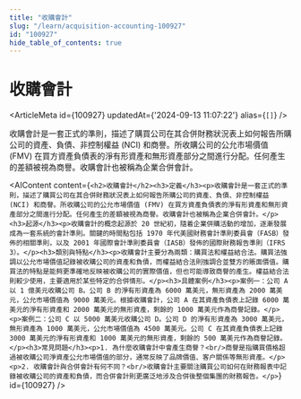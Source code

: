 ```yaml
---
title: "收購會計"
slug: "/learn/acquisition-accounting-100927"
id: "100927"
hide_table_of_contents: true
---
```



# 收購會計

<ArticleMeta id={100927} updatedAt={'2024-09-13 11:07:22'} alias={`[]`} />
<div className='border-solid border-b border-t-0 my-4 border-[var(--ifm-color-gray-300)]' />

收購會計是一套正式的準則，描述了購買公司在其合併財務狀況表上如何報告所購公司的資產、負債、非控制權益 (NCI) 和商譽。所收購公司的公允市場價值 (FMV) 在買方資產負債表的淨有形資產和無形資產部分之間進行分配。任何產生的差額被視為商譽。收購會計也被稱為企業合併會計。

<AIContent content={`<h2>收購會計</h2><h3>定義</h3><p>收購會計是一套正式的準則，描述了購買公司在其合併財務狀況表上如何報告所購公司的資產、負債、非控制權益 (NCI) 和商譽。所收購公司的公允市場價值 (FMV) 在買方資產負債表的淨有形資產和無形資產部分之間進行分配。任何產生的差額被視為商譽。收購會計也被稱為企業合併會計。</p><h3>起源</h3><p>收購會計的概念起源於 20 世紀初，隨着企業併購活動的增加，逐漸發展成為一套系統的會計準則。關鍵的時間點包括 1970 年代美國財務會計準則委員會（FASB）發佈的相關準則，以及 2001 年國際會計準則委員會（IASB）發佈的國際財務報告準則（IFRS 3）。</p><h3>類別與特點</h3><p>收購會計主要分為兩類：購買法和權益結合法。購買法強調以公允市場價值記錄被收購公司的資產和負債，而權益結合法則強調合並雙方的賬面價值。購買法的特點是能夠更準確地反映被收購公司的實際價值，但也可能導致商譽的產生。權益結合法則較少使用，主要適用於某些特定的合併情形。</p><h3>具體案例</h3><p>案例一：公司 A 以 1 億美元收購公司 B。公司 B 的淨有形資產為 6000 萬美元，無形資產為 2000 萬美元，公允市場價值為 9000 萬美元。根據收購會計，公司 A 在其資產負債表上記錄 6000 萬美元的淨有形資產和 2000 萬美元的無形資產，剩餘的 1000 萬美元作為商譽記錄。</p><p>案例二：公司 C 以 5000 萬美元收購公司 D。公司 D 的淨有形資產為 3000 萬美元，無形資產為 1000 萬美元，公允市場價值為 4500 萬美元。公司 C 在其資產負債表上記錄 3000 萬美元的淨有形資產和 1000 萬美元的無形資產，剩餘的 500 萬美元作為商譽記錄。</p><h3>常見問題</h3><p>1. 為什麼收購會計中會產生商譽？<br/>商譽是指購買價格超過被收購公司淨資產公允市場價值的部分，通常反映了品牌價值、客户關係等無形資產。</p><p>2. 收購會計與合併會計有何不同？<br/>收購會計主要關注購買公司如何在財務報表中記錄被收購公司的資產和負債，而合併會計則更廣泛地涉及合併後整個集團的財務報告。</p>`} id={100927} />
